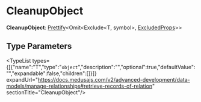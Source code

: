 
# CleanupObject

 **CleanupObject**: [Prettify](../../CommonTypes/types/types.CommonTypes.Prettify/page.mdx)&#60;Omit&#60;Exclude&#60;T, symbol&#62;, [ExcludedProps](../types.ExcludedProps-2/page.mdx)&#62;&#62;

## Type Parameters

<TypeList types={[{"name":"T","type":"`object`","description":"","optional":true,"defaultValue":"","expandable":false,"children":[]}]} expandUrl="https://docs.medusajs.com/v2/advanced-development/data-models/manage-relationships#retrieve-records-of-relation" sectionTitle="CleanupObject"/>
